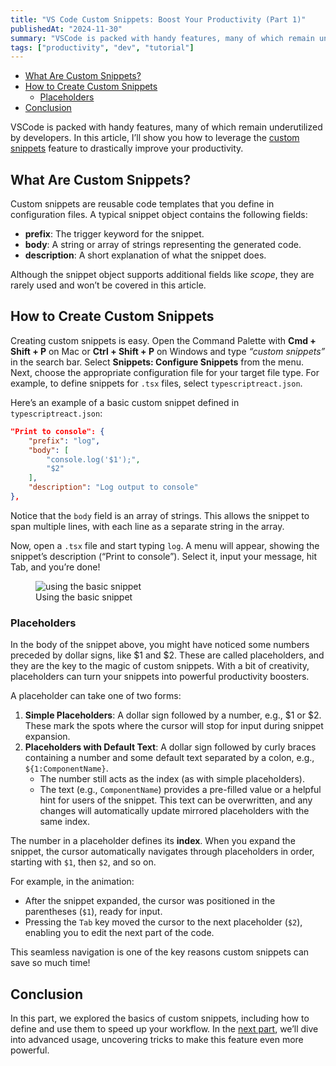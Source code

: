 ```yaml
---
title: "VS Code Custom Snippets: Boost Your Productivity (Part 1)"
publishedAt: "2024-11-30"
summary: "VSCode is packed with handy features, many of which remain underutilized by developers. In this article, I’ll show you how to leverage the custom snippets feature to drastically improve your productivity."
tags: ["productivity", "dev", "tutorial"]
---
```


- [What Are Custom Snippets?](#what-are-custom-snippets)
- [How to Create Custom Snippets](#how-to-create-custom-snippets)
  - [Placeholders](#placeholders)
- [Conclusion](#conclusion)

VSCode is packed with handy features, many of which remain underutilized by developers. In this article, I’ll show you how to leverage the [custom snippets](https://code.visualstudio.com/docs/editor/userdefinedsnippets) feature to drastically improve your productivity.

## What Are Custom Snippets?

Custom snippets are reusable code templates that you define in configuration files. A typical snippet object contains the following fields:

- **prefix**: The trigger keyword for the snippet.
- **body**: A string or array of strings representing the generated code.
- **description**: A short explanation of what the snippet does.

Although the snippet object supports additional fields like *scope*, they are rarely used and won’t be covered in this article.

## How to Create Custom Snippets

Creating custom snippets is easy. Open the Command Palette with **Cmd + Shift + P** on Mac or **Ctrl + Shift + P** on Windows and type *“custom snippets”* in the search bar. Select **Snippets: Configure Snippets** from the menu. Next, choose the appropriate configuration file for your target file type. For example, to define snippets for `.tsx` files, select `typescriptreact.json`.

Here’s an example of a basic custom snippet defined in `typescriptreact.json`:

```json
"Print to console": {
    "prefix": "log",
    "body": [
        "console.log('$1');",
        "$2"
    ],
    "description": "Log output to console"
},
```

Notice that the `body` field is an array of strings. This allows the snippet to span multiple lines, with each line as a separate string in the array.

Now, open a `.tsx` file and start typing `log`. A menu will appear, showing the snippet’s description (“Print to console”). Select it, input your message, hit Tab, and you’re done!

<figure style={{ textAlign: "center" }}>
  <img
    src="/vscode-custom-snippets-1/basic-custom-snippet.gif"
    alt="using the basic snippet"
    style={{ marginBottom: "8px" }}
  />
  <figcaption>Using the basic snippet</figcaption>
</figure>

### Placeholders

In the body of the snippet above, you might have noticed some numbers preceded by dollar signs, like $1 and $2. These are called placeholders, and they are the key to the magic of custom snippets. With a bit of creativity, placeholders can turn your snippets into powerful productivity boosters.

A placeholder can take one of two forms:

1. **Simple Placeholders**: A dollar sign followed by a number, e.g., $1 or $2. These mark the spots where the cursor will stop for input during snippet expansion.
2. **Placeholders with Default Text**: A dollar sign followed by curly braces containing a number and some default text separated by a colon, e.g., `${1:ComponentName}`.
    - The number still acts as the index (as with simple placeholders).
    - The text (e.g., `ComponentName`) provides a pre-filled value or a helpful hint for users of the snippet. This text can be overwritten, and any changes will automatically update mirrored placeholders with the same index.

The number in a placeholder defines its **index**. When you expand the snippet, the cursor automatically navigates through placeholders in order, starting with `$1`, then `$2`, and so on.

For example, in the animation:

- After the snippet expanded, the cursor was positioned in the parentheses (`$1`), ready for input.
- Pressing the `Tab` key moved the cursor to the next placeholder (`$2`), enabling you to edit the next part of the code.

This seamless navigation is one of the key reasons custom snippets can save so much time!

## Conclusion

In this part, we explored the basics of custom snippets, including how to define and use them to speed up your workflow. In the [next part](/articles/vscode-custom-snippets-2), we’ll dive into advanced usage, uncovering tricks to make this feature even more powerful.
